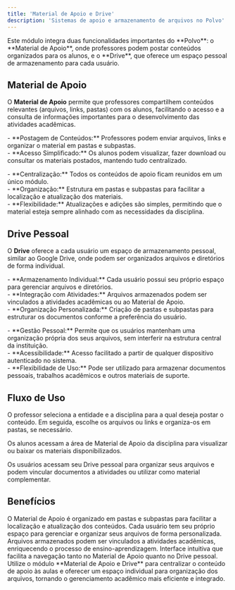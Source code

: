 ```yaml
---
title: 'Material de Apoio e Drive'
description: 'Sistemas de apoio e armazenamento de arquivos no Polvo'
---
```


<Note>
Este módulo integra duas funcionalidades importantes do **Polvo**: o **Material de Apoio**, onde professores podem postar conteúdos organizados para os alunos, e o **Drive**, que oferece um espaço pessoal de armazenamento para cada usuário.
</Note>

## Material de Apoio

O **Material de Apoio** permite que professores compartilhem conteúdos relevantes (arquivos, links, pastas) com os alunos, facilitando o acesso e a consulta de informações importantes para o desenvolvimento das atividades acadêmicas.

<AccordionGroup>
  <Accordion icon="file-lines" title="Funcionalidades">
    <p>
      - **Postagem de Conteúdos:** Professores podem enviar arquivos, links e organizar o material em pastas e subpastas.<br/>
      - **Acesso Simplificado:** Os alunos podem visualizar, fazer download ou consultar os materiais postados, mantendo tudo centralizado.
    </p>
  </Accordion>
  <Accordion icon="folder" title="Benefícios">
    <p>
      - **Centralização:** Todos os conteúdos de apoio ficam reunidos em um único módulo.<br/>
      - **Organização:** Estrutura em pastas e subpastas para facilitar a localização e atualização dos materiais.<br/>
      - **Flexibilidade:** Atualizações e adições são simples, permitindo que o material esteja sempre alinhado com as necessidades da disciplina.
    </p>
  </Accordion>
</AccordionGroup>

## Drive Pessoal

O **Drive** oferece a cada usuário um espaço de armazenamento pessoal, similar ao Google Drive, onde podem ser organizados arquivos e diretórios de forma individual.

<AccordionGroup>
  <Accordion icon="cloud" title="Funcionalidades">
    <p>
      - **Armazenamento Individual:** Cada usuário possui seu próprio espaço para gerenciar arquivos e diretórios.<br/>
      - **Integração com Atividades:** Arquivos armazenados podem ser vinculados a atividades acadêmicas ou ao Material de Apoio.<br/>
      - **Organização Personalizada:** Criação de pastas e subpastas para estruturar os documentos conforme a preferência do usuário.
    </p>
  </Accordion>
  <Accordion icon="upload" title="Benefícios">
    <p>
      - **Gestão Pessoal:** Permite que os usuários mantenham uma organização própria dos seus arquivos, sem interferir na estrutura central da instituição.<br/>
      - **Acessibilidade:** Acesso facilitado a partir de qualquer dispositivo autenticado no sistema.<br/>
      - **Flexibilidade de Uso:** Pode ser utilizado para armazenar documentos pessoais, trabalhos acadêmicos e outros materiais de suporte.
    </p>
  </Accordion>
</AccordionGroup>

## Fluxo de Uso

<Steps>
  <Step title="Postagem de Material de Apoio">
    <p>O professor seleciona a entidade e a disciplina para a qual deseja postar o conteúdo. Em seguida, escolhe os arquivos ou links e organiza-os em pastas, se necessário.</p>
  </Step>
  <Step title="Acesso pelos Alunos">
    <p>Os alunos acessam a área de Material de Apoio da disciplina para visualizar ou baixar os materiais disponibilizados.</p>
  </Step>
  <Step title="Organização no Drive">
    <p>Os usuários acessam seu Drive pessoal para organizar seus arquivos e podem vincular documentos a atividades ou utilizar como material complementar.</p>
  </Step>
</Steps>

## Benefícios

<CardGroup cols={2}>
  <Card title="Organização Estruturada" icon="folder-open">
    O Material de Apoio é organizado em pastas e subpastas para facilitar a localização e atualização dos conteúdos.
  </Card>
  <Card title="Armazenamento Pessoal" icon="cloud">
    Cada usuário tem seu próprio espaço para gerenciar e organizar seus arquivos de forma personalizada.
  </Card>
  <Card title="Integração com Atividades" icon="link">
    Arquivos armazenados podem ser vinculados a atividades acadêmicas, enriquecendo o processo de ensino-aprendizagem.
  </Card>
  <Card title="Acesso Simplificado" icon="face-smile">
    Interface intuitiva que facilita a navegação tanto no Material de Apoio quanto no Drive pessoal.
  </Card>
</CardGroup>

<Info>
Utilize o módulo **Material de Apoio e Drive** para centralizar o conteúdo de apoio às aulas e oferecer um espaço individual para organização dos arquivos, tornando o gerenciamento acadêmico mais eficiente e integrado.
</Info>
